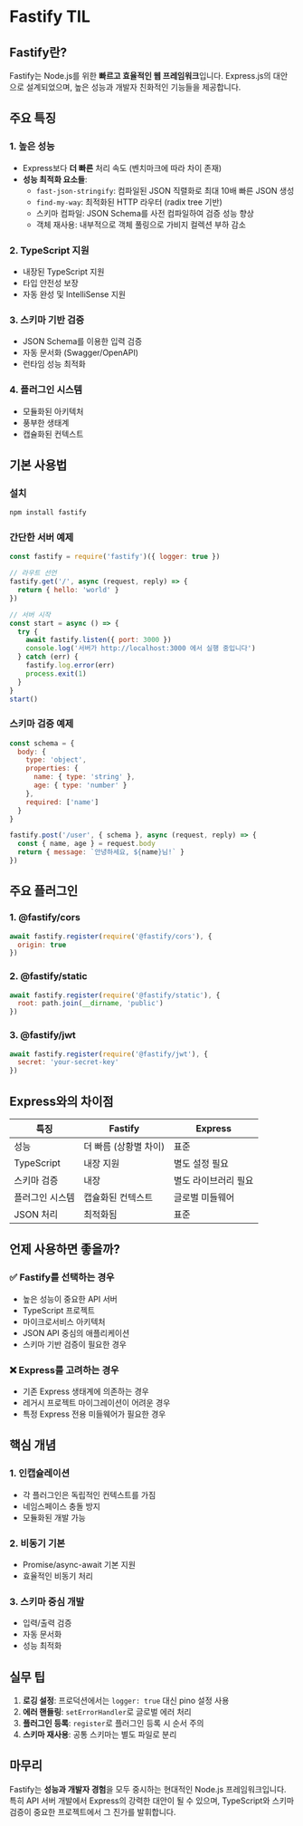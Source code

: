 # Fastify TIL

## Fastify란?

Fastify는 Node.js를 위한 **빠르고 효율적인 웹 프레임워크**입니다. Express.js의 대안으로 설계되었으며, 높은 성능과 개발자 친화적인 기능들을 제공합니다.

## 주요 특징

### 1. 높은 성능
- Express보다 **더 빠른** 처리 속도 (벤치마크에 따라 차이 존재)
- **성능 최적화 요소들**:
  - `fast-json-stringify`: 컴파일된 JSON 직렬화로 최대 10배 빠른 JSON 생성
  - `find-my-way`: 최적화된 HTTP 라우터 (radix tree 기반)
  - 스키마 컴파일: JSON Schema를 사전 컴파일하여 검증 성능 향상
  - 객체 재사용: 내부적으로 객체 풀링으로 가비지 컬렉션 부하 감소

### 2. TypeScript 지원
- 내장된 TypeScript 지원
- 타입 안전성 보장
- 자동 완성 및 IntelliSense 지원

### 3. 스키마 기반 검증
- JSON Schema를 이용한 입력 검증
- 자동 문서화 (Swagger/OpenAPI)
- 런타임 성능 최적화

### 4. 플러그인 시스템
- 모듈화된 아키텍처
- 풍부한 생태계
- 캡슐화된 컨텍스트

## 기본 사용법

### 설치
```bash
npm install fastify
```

### 간단한 서버 예제
```javascript
const fastify = require('fastify')({ logger: true })

// 라우트 선언
fastify.get('/', async (request, reply) => {
  return { hello: 'world' }
})

// 서버 시작
const start = async () => {
  try {
    await fastify.listen({ port: 3000 })
    console.log('서버가 http://localhost:3000 에서 실행 중입니다')
  } catch (err) {
    fastify.log.error(err)
    process.exit(1)
  }
}
start()
```

### 스키마 검증 예제
```javascript
const schema = {
  body: {
    type: 'object',
    properties: {
      name: { type: 'string' },
      age: { type: 'number' }
    },
    required: ['name']
  }
}

fastify.post('/user', { schema }, async (request, reply) => {
  const { name, age } = request.body
  return { message: `안녕하세요, ${name}님!` }
})
```

## 주요 플러그인

### 1. @fastify/cors
```javascript
await fastify.register(require('@fastify/cors'), {
  origin: true
})
```

### 2. @fastify/static
```javascript
await fastify.register(require('@fastify/static'), {
  root: path.join(__dirname, 'public')
})
```

### 3. @fastify/jwt
```javascript
await fastify.register(require('@fastify/jwt'), {
  secret: 'your-secret-key'
})
```

## Express와의 차이점

| 특징 | Fastify | Express |
|------|---------|---------|
| 성능 | 더 빠름 (상황별 차이) | 표준 |
| TypeScript | 내장 지원 | 별도 설정 필요 |
| 스키마 검증 | 내장 | 별도 라이브러리 필요 |
| 플러그인 시스템 | 캡슐화된 컨텍스트 | 글로벌 미들웨어 |
| JSON 처리 | 최적화됨 | 표준 |

## 언제 사용하면 좋을까?

### ✅ Fastify를 선택하는 경우
- 높은 성능이 중요한 API 서버
- TypeScript 프로젝트
- 마이크로서비스 아키텍처
- JSON API 중심의 애플리케이션
- 스키마 기반 검증이 필요한 경우

### ❌ Express를 고려하는 경우
- 기존 Express 생태계에 의존하는 경우
- 레거시 프로젝트 마이그레이션이 어려운 경우
- 특정 Express 전용 미들웨어가 필요한 경우

## 핵심 개념

### 1. 인캡슐레이션
- 각 플러그인은 독립적인 컨텍스트를 가짐
- 네임스페이스 충돌 방지
- 모듈화된 개발 가능

### 2. 비동기 기본
- Promise/async-await 기본 지원
- 효율적인 비동기 처리

### 3. 스키마 중심 개발
- 입력/출력 검증
- 자동 문서화
- 성능 최적화

## 실무 팁

1. **로깅 설정**: 프로덕션에서는 `logger: true` 대신 pino 설정 사용
2. **에러 핸들링**: `setErrorHandler`로 글로벌 에러 처리
3. **플러그인 등록**: `register`로 플러그인 등록 시 순서 주의
4. **스키마 재사용**: 공통 스키마는 별도 파일로 분리

## 마무리

Fastify는 **성능과 개발자 경험**을 모두 중시하는 현대적인 Node.js 프레임워크입니다. 특히 API 서버 개발에서 Express의 강력한 대안이 될 수 있으며, TypeScript와 스키마 검증이 중요한 프로젝트에서 그 진가를 발휘합니다.